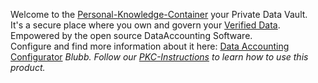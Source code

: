 Welcome to the [[Personal-Knowledge-Container]] your Private Data Vault. <br> It's a secure place where you own and govern your [[Verified Data]]. <br> Empowered by the open source DataAccounting Software. <br> Configure and find more information about it here: </i>[[Special:DataAccountingConfig|Data Accounting Configurator]]<i> Blubb. Follow our [[PKC-Instructions]] to learn how to use this product.<br>
